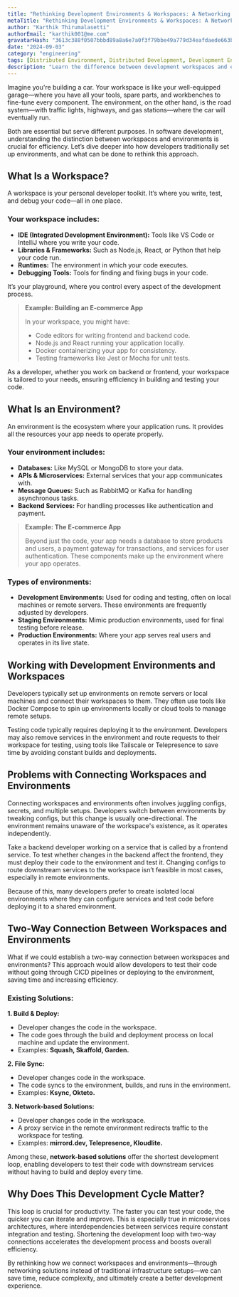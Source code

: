 ```yaml
---
title: "Rethinking Development Environments & Workspaces: A Networking Solution Over Infrastructure"
metaTitle: "Rethinking Development Environments & Workspaces: A Networking Solution Over Infrastructure"
author: "Karthik Thirumalasetti"
authorEmail: "karthik001@me.com"
gravatarHash: "3613c388f0507bbbd89a8a6e7a0f3f79bbe49a779d34eafdaede663b3f2a2542"
date: "2024-09-03"
category: "engineering"
tags: [Distributed Environment, Distributed Development, Development Environments]
description: "Learn the difference between development workspaces and environments in this in-depth guide. Explore how developers traditionally set up environments, common issues with workspace and environment connections, and innovative solutions like network-based testing for faster development cycles. Understand the key components of workspaces, such as IDEs, libraries, runtimes, and debugging tools, versus environments that host databases, APIs, and services. Discover how two-way connections between workspaces and environments can streamline development workflows and boost productivity"
---
```


Imagine you're building a car. Your workspace is like your well-equipped garage—where you have all your tools,
spare parts, and workbenches to fine-tune every component. The environment, on the other hand, is the road system—with
traffic lights, highways, and gas stations—where the car will eventually run.

Both are essential but serve different purposes. In software development, understanding the distinction between workspaces
and environments is crucial for efficiency. Let’s dive deeper into how developers traditionally set up environments, and
what can be done to rethink this approach.

## What Is a Workspace?

A workspace is your personal developer toolkit. It’s where you write, test, and debug your code—all in one place.

### Your workspace includes:
- **IDE (Integrated Development Environment):** Tools like VS Code or IntelliJ where you write your code.
- **Libraries & Frameworks:** Such as Node.js, React, or Python that help your code run.
- **Runtimes:** The environment in which your code executes.
- **Debugging Tools:** Tools for finding and fixing bugs in your code.

It’s your playground, where you control every aspect of the development process.

> **Example: Building an E-commerce App**
>
> In your workspace, you might have:
> - Code editors for writing frontend and backend code.
> - Node.js and React running your application locally.
> - Docker containerizing your app for consistency.
> - Testing frameworks like Jest or Mocha for unit tests.

As a developer, whether you work on backend or frontend, your workspace is tailored to your needs, ensuring efficiency in building and testing your code.

## What Is an Environment?

An environment is the ecosystem where your application runs. It provides all the resources your app needs to operate properly.

### Your environment includes:
- **Databases:** Like MySQL or MongoDB to store your data.
- **APIs & Microservices:** External services that your app communicates with.
- **Message Queues:** Such as RabbitMQ or Kafka for handling asynchronous tasks.
- **Backend Services:** For handling processes like authentication and payment.

> **Example: The E-commerce App**
>
> Beyond just the code, your app needs a database to store products and users, a payment gateway for transactions, and services for user authentication. These components make up the environment where your app operates.

### Types of environments:
- **Development Environments:** Used for coding and testing, often on local machines or remote servers. These environments are frequently adjusted by developers.
- **Staging Environments:** Mimic production environments, used for final testing before release.
- **Production Environments:** Where your app serves real users and operates in its live state.

## Working with Development Environments and Workspaces

Developers typically set up environments on remote servers or local machines and connect their workspaces to them.
They often use tools like Docker Compose to spin up environments locally or cloud tools to manage remote setups.

Testing code typically requires deploying it to the environment. Developers may also remove services in the environment 
and route requests to their workspace for testing, using tools like Tailscale or Telepresence to save time by avoiding 
constant builds and deployments.

## Problems with Connecting Workspaces and Environments

Connecting workspaces and environments often involves juggling configs, secrets, and multiple setups. Developers switch between 
environments by tweaking configs, but this change is usually one-directional. The environment remains unaware of the workspace's 
existence, as it operates independently.

Take a backend developer working on a service that is called by a frontend service. To test whether changes in the backend affect 
the frontend, they must deploy their code to the environment and test it. Changing configs to route downstream services to the workspace 
isn’t feasible in most cases, especially in remote environments.

Because of this, many developers prefer to create isolated local environments where they can configure services and test code before deploying 
it to a shared environment.

## Two-Way Connection Between Workspaces and Environments

What if we could establish a two-way connection between workspaces and environments? This approach would allow developers to test their code 
without going through CICD pipelines or deploying to the environment, saving time and increasing efficiency.

### Existing Solutions:

**1. Build & Deploy:**
- Developer changes the code in the workspace.
- The code goes through the build and deployment process on local machine and update the environment.
- Examples: **Squash, Skaffold, Garden.**

**2. File Sync:**
- Developer changes code in the workspace.
- The code syncs to the environment, builds, and runs in the environment.
- Examples: **Ksync, Okteto.**

**3. Network-based Solutions:**
- Developer changes code in the workspace.
- A proxy service in the remote environment redirects traffic to the workspace for testing.
- Examples: **mirrord.dev, Telepresence, Kloudlite.**

Among these, **network-based solutions** offer the shortest development loop, enabling developers to test their code with 
downstream services without having to build and deploy every time.

## Why Does This Development Cycle Matter?

This loop is crucial for productivity. The faster you can test your code, the quicker you can iterate and improve. This is especially true in microservices architectures, where interdependencies between services require constant integration and testing. Shortening the development loop with two-way connections accelerates the development process and boosts overall efficiency.

By rethinking how we connect workspaces and environments—through networking solutions instead of traditional infrastructure setups—we can save time, reduce complexity, and ultimately create a better development experience.